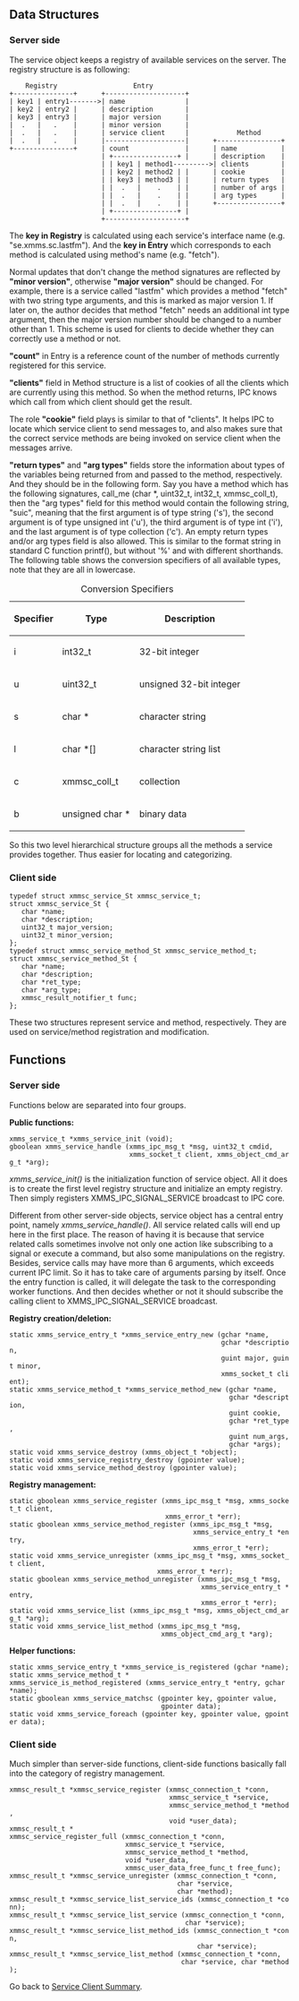 ==Data Structures==

===Server side===

The service object keeps a registry of available services on the server.  The registry structure is as following:

     Registry                   Entry         
 +---------------+      +--------------------+
 | key1 | entry1------->| name               |
 | key2 | entry2 |      | description        |
 | key3 | entry3 |      | major version      |
 |  .   |   .    |      | minor version      |
 |  .   |   .    |      | service client     |            Method
 |  .   |   .    |      |--------------------|      +----------------+
 +---------------+      | count              |      | name           |
                        | +----------------+ |      | description    |
                        | | key1 | method1--------->| clients        |
                        | | key2 | method2 | |      | cookie         |
                        | | key3 | method3 | |      | return types   |
                        | |  .   |    .    | |      | number of args |
                        | |  .   |    .    | |      | arg types      |
                        | |  .   |    .    | |      +----------------+
                        | +----------------+ |
                        +--------------------+

The '''key in Registry''' is calculated using each service's interface name (e.g. "se.xmms.sc.lastfm").  And the '''key in Entry''' which corresponds to each method is calculated using method's name (e.g. "fetch").

Normal updates that don't change the method signatures are reflected by '''"minor version"''', otherwise '''"major version"''' should be changed.  For example, there is a service called "lastfm" which provides a method "fetch" with two string type arguments, and this is marked as major version 1.  If later on, the author decides that method "fetch" needs an additional int type argument, then the major version number should be changed to a number other than 1.  This scheme is used for clients to decide whether they can correctly use a method or not.

'''"count"''' in Entry is a reference count of the number of methods currently registered for this service.

'''"clients"''' field in Method structure is a list of cookies of all the clients which are currently using this method.  So when the method returns, IPC knows which call from which client should get the result.

The role '''"cookie"''' field plays is similar to that of "clients".  It helps IPC to locate which service client to send messages to, and also makes sure that the correct service methods are being invoked on service client when the messages arrive.

'''"return types"''' and '''"arg types"''' fields store the information about types of the variables being returned from and passed to the method, respectively.  And they should be in the following form.  Say you have a method which has the following signatures, call_me (char *, uint32_t, int32_t, xmmsc_coll_t), then the "arg types" field for this method would contain the following string, "suic", meaning that the first argument is of type string ('s'), the second argument is of type unsigned int ('u'), the third argument is of type int ('i'), and the last argument is of type collection ('c').  An empty return types and/or arg types field is also allowed.  This is similar to the format string in standard C function printf(), but without '%' and with different shorthands.  The following table shows the conversion specifiers of all available types, note that they are all in lowercase.

{| class="wikitable" style="text-align:center;margin: 1em auto 1em auto"
|+Conversion Specifiers
|-
! Specifier !! Type !! Description
|-
! i
| int32_t
| 32-bit integer
|-
! u
| uint32_t
| unsigned 32-bit integer
|-
! s
| char *
| character string
|-
! l
| char *[]
| character string list
|-
! c
| xmmsc_coll_t
| collection
|-
! b
| unsigned char *
| binary data
|}

So this two level hierarchical structure groups all the methods a service provides together.  Thus easier for locating and categorizing.

===Client side===

 typedef struct xmmsc_service_St xmmsc_service_t;
 struct xmmsc_service_St {
 	char *name;
 	char *description;
 	uint32_t major_version;
 	uint32_t minor_version;
 };
 typedef struct xmmsc_service_method_St xmmsc_service_method_t;
 struct xmmsc_service_method_St {
 	char *name;
 	char *description;
 	char *ret_type;
 	char *arg_type;
 	xmmsc_result_notifier_t func;
 };

These two structures represent service and method, respectively.  They are used on service/method registration and modification.


==Functions==

===Server side===

Functions below are separated into four groups.

'''Public functions:'''
 xmms_service_t *xmms_service_init (void);
 gboolean xmms_service_handle (xmms_ipc_msg_t *msg, uint32_t cmdid,
                               xmms_socket_t client, xmms_object_cmd_arg_t *arg);

''xmms_service_init()'' is the initialization function of service object.  All it does is to create the first level registry structure and initialize an empty registry.  Then simply registers XMMS_IPC_SIGNAL_SERVICE broadcast to IPC core.

Different from other server-side objects, service object has a central entry point, namely ''xmms_service_handle()''.  All service related calls will end up here in the first place.  The reason of having it is because that service related calls sometimes involve not only one action like subscribing to a signal or execute a command, but also some manipulations on the registry.  Besides, service calls may have more than 6 arguments, which exceeds current IPC limit.  So it has to take care of arguments parsing by itself.  Once the entry function is called, it will delegate the task to the corresponding worker functions.  And then decides whether or not it should subscribe the calling client to XMMS_IPC_SIGNAL_SERVICE broadcast.

'''Registry creation/deletion:'''
 static xmms_service_entry_t *xmms_service_entry_new (gchar *name,
                                                      gchar *description,
                                                      guint major, guint minor,
                                                      xmms_socket_t client);
 static xmms_service_method_t *xmms_service_method_new (gchar *name,
                                                        gchar *description,
                                                        guint cookie,
                                                        gchar *ret_type,
                                                        guint num_args,
                                                        gchar *args);
 static void xmms_service_destroy (xmms_object_t *object);
 static void xmms_service_registry_destroy (gpointer value);
 static void xmms_service_method_destroy (gpointer value);

'''Registry management:'''
 static gboolean xmms_service_register (xmms_ipc_msg_t *msg, xmms_socket_t client,
                                        xmms_error_t *err);
 static gboolean xmms_service_method_register (xmms_ipc_msg_t *msg,
                                               xmms_service_entry_t *entry,
                                               xmms_error_t *err);
 static void xmms_service_unregister (xmms_ipc_msg_t *msg, xmms_socket_t client,
                                      xmms_error_t *err);
 static gboolean xmms_service_method_unregister (xmms_ipc_msg_t *msg,
                                                 xmms_service_entry_t *entry,
                                                 xmms_error_t *err);
 static void xmms_service_list (xmms_ipc_msg_t *msg, xmms_object_cmd_arg_t *arg);
 static void xmms_service_list_method (xmms_ipc_msg_t *msg,
                                       xmms_object_cmd_arg_t *arg);

'''Helper functions:'''
 static xmms_service_entry_t *xmms_service_is_registered (gchar *name);
 static xmms_service_method_t *
 xmms_service_is_method_registered (xmms_service_entry_t *entry, gchar *name);
 static gboolean xmms_service_matchsc (gpointer key, gpointer value,
                                       gpointer data);
 static void xmms_service_foreach (gpointer key, gpointer value, gpointer data);

===Client side===

Much simpler than server-side functions, client-side functions basically fall into the category of registry management.
 xmmsc_result_t *xmmsc_service_register (xmmsc_connection_t *conn,
                                         xmmsc_service_t *service,
                                         xmmsc_service_method_t *method,
                                         void *user_data);
 xmmsc_result_t *
 xmmsc_service_register_full (xmmsc_connection_t *conn,
                              xmmsc_service_t *service,
                              xmmsc_service_method_t *method,
                              void *user_data,
                              xmmsc_user_data_free_func_t free_func);
 xmmsc_result_t *xmmsc_service_unregister (xmmsc_connection_t *conn,
                                           char *service,
                                           char *method);
 xmmsc_result_t *xmmsc_service_list_service_ids (xmmsc_connection_t *conn);
 xmmsc_result_t *xmmsc_service_list_service (xmmsc_connection_t *conn,
                                             char *service);
 xmmsc_result_t *xmmsc_service_list_method_ids (xmmsc_connection_t *conn,
                                                char *service);
 xmmsc_result_t *xmmsc_service_list_method (xmmsc_connection_t *conn,
                                            char *service, char *method);

Go back to [[Summer of Code 2007/Service Clients|Service Client Summary]].